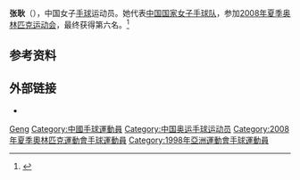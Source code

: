 {{Infobox handball biography
| name                = 张耿
| image               = 
| caption             = 
| nationality         = 中国
| birth_date          = {{Birth date and age|1980|3|9|df=y}}
| birth_place         = 
| height              = 
| position            = 
| currentclub         = 
| clubnumber          = 
| years1              = 
| clubs1              = 广东
| years2              = 
| clubs2              = 
| nationalyears1      = 
| nationalteam1       = [[中國國家女子手球隊|中国]]
| nationalcaps1       = 
| nationalgoals1      = 
| ntupdate            = 
| manageryears1       = 
| managerclubs1       = 
| medaltemplates      = 
}}

'''张耿'''（{{bd|1980年|3月9日|catIdx=Z}}），中国女子[[手球|手球]]运动员。她代表[[中国国家女子手球队|中国国家女子手球队]]，参加[[2008年夏季奥林匹克运动会|2008年夏季奥林匹克运动会]]，最终获得第六名。<ref name=sports-ref>{{cite web | url=https://www.sports-reference.com/olympics/athletes/zh/zhang-geng-1.html | title=Profile: Zhang Geng | publisher=sports-reference.com | access-date=7 December 2011 | archive-date=2012-12-17 | archive-url=https://web.archive.org/web/20121217013325/http://www.sports-reference.com/olympics/athletes/zh/zhang-geng-1.html | dead-url=yes }}</ref>

== 参考资料 ==
{{reflist}}

== 外部链接 ==
*{{Sports links}}

{{Authority control}}

{{2008年夏季奧運會中國國家女子手球隊}}

{{Authority control}}
{{DEFAULTSORT:Zhang Geng}}
[[Category:张姓|Geng]]
[[Category:中國手球運動員|Category:中國手球運動員]]
[[Category:中国奥运手球运动员|Category:中国奥运手球运动员]]
[[Category:2008年夏季奧林匹克運動會手球運動員|Category:2008年夏季奧林匹克運動會手球運動員]]
[[Category:1998年亞洲運動會手球運動員|Category:1998年亞洲運動會手球運動員]]